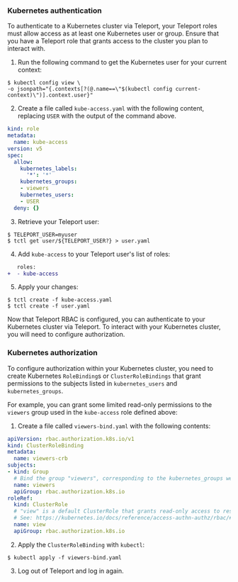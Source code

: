 ### Kubernetes authentication
To authenticate to a Kubernetes cluster via Teleport, your Teleport roles must
allow access as at least one Kubernetes user or group. Ensure that you have a
Teleport role that grants access to the cluster you plan to interact with.

1. Run the following command to get the Kubernetes user for your current context:

```code
$ kubectl config view \
-o jsonpath="{.contexts[?(@.name==\"$(kubectl config current-context)\")].context.user}"
```

2. Create a file called `kube-access.yaml` with the following content, replacing
`USER` with the output of the command above.

```yaml
kind: role
metadata:
  name: kube-access
version: v5
spec:
  allow:
    kubernetes_labels:
      '*': '*'
    kubernetes_groups:
    - viewers
    kubernetes_users:
    - USER
  deny: {}
```

3. Retrieve your Teleport user:

```code
$ TELEPORT_USER=myuser
$ tctl get user/${TELEPORT_USER?} > user.yaml
```

4. Add `kube-access` to your Teleport user's list of roles:

```diff
   roles:
+  - kube-access
```

5. Apply your changes:

```code
$ tctl create -f kube-access.yaml
$ tctl create -f user.yaml
```

Now that Teleport RBAC is configured, you can authenticate to your Kubernetes cluster via Teleport.
To interact with your Kubernetes cluster, you will need to configure authorization.

### Kubernetes authorization

To configure authorization within your Kubernetes cluster, you need to create Kubernetes `RoleBinding`s or
`ClusterRoleBindings` that grant permissions to the subjects listed in `kubernetes_users` and
`kubernetes_groups`.

For example, you can grant some limited read-only permissions to the `viewers` group used in the `kube-access`
role defined above:

1. Create a file called `viewers-bind.yaml` with the following contents:

```yaml
apiVersion: rbac.authorization.k8s.io/v1
kind: ClusterRoleBinding
metadata:
  name: viewers-crb
subjects:
- kind: Group
  # Bind the group "viewers", corresponding to the kubernetes_groups we assigned our "kube-access" role above
  name: viewers
  apiGroup: rbac.authorization.k8s.io
roleRef:
  kind: ClusterRole
  # "view" is a default ClusterRole that grants read-only access to resources
  # See: https://kubernetes.io/docs/reference/access-authn-authz/rbac/#user-facing-roles
  name: view
  apiGroup: rbac.authorization.k8s.io
```

2. Apply the `ClusterRoleBinding` with `kubectl`:

```code
$ kubectl apply -f viewers-bind.yaml
```

3. Log out of Teleport and log in again.
